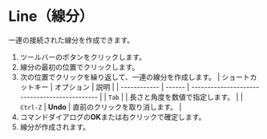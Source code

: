 
# Line（線分）

<Reference shortcut="Shift-A" command="Line" button="ツールバー" />

一連の接続された線分を作成できます。

1. ツールバーのボタンをクリックします。
2. 線分の最初の位置でクリックします。
3. 次の位置でクリックを繰り返して、一連の線分を作成します。
   | ショートカットキー | オプション | 説明                                   |
   | ------------ | ------ | --------------------------------------------- |
   | `Tab`        |        | 長さと角度を数値で指定します。 |
   | `Ctrl-Z`  | **Undo** | 直前のクリックを取り消します。 |
4. コマンドダイアログの**OK**または右クリックで確定します。
5. 線分が作成されます。

